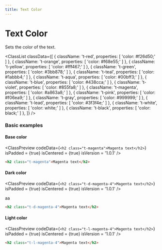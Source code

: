 ```yaml
---
title: Text Color
---
```



# Text Color

Sets the color of the text.

<ClassList
  classData={[
    {
      className: 't-red',
      properties: [
        'color: #f26d50;'
      ]
    },
    {
      className: 't-orange',
      properties: [
        'color: #f68e55;'
      ]
    },
    {
      className: 't-yellow',
      properties: [
        'color: #fff467;'
      ]
    },
    {
      className: 't-green',
      properties: [
        'color: #3bb878;'
      ]
    },
    {
      className: 't-teal',
      properties: [
        'color: #1abbb4;'
      ]
    },
    {
      className: 't-aqua',
      properties: [
        'color: #00bff3;'
      ]
    },
    {
      className: 't-blue',
      properties: [
        'color: #438cca;'
      ]
    },
    {
      className: 't-violet',
      properties: [
        'color: #855fa8;'
      ]
    },
    {
      className: 't-magenta',
      properties: [
        'color: #a863a8;'
      ]
    },
    {
      className: 't-pink',
      properties: [
        'color: #f06ea9;'
      ]
    },
    {
      className: 't-gray',
      properties: [
        'color: #999999;'
      ]
    },
    {
      className: 't-lead',
      properties: [
        'color: #3f3f4e;'
      ]
    },
    {
      className: 't-white',
      properties: [
        'color: white;'
      ]
    },
    {
      className: 't-black',
      properties: [
        'color: black;'
      ]
    },
  ]}
/>

### Basic examples

#### Base color

<ClassPreview
  codeData={`
    <h2 class="t-magenta">Magenta text</h2>
  `}
  isPadded = {true}
  isCentered = {true}
  isVersion = '1.0.1'
/>

```html
<h2 class="t-magenta">Magenta text</h2>
```

#### Dark color

<ClassPreview
  codeData={`
    <h2 class="t-d-magenta-4">Magenta text</h2>
  `}
  isPadded = {true}
  isCentered = {true}
  isVersion = '1.0.1'
/>

<CodeBlock>
aa
</CodeBlock>

```html
<h2 class="t-d-magenta-4">Magenta text</h2>
```

#### Light color

<ClassPreview
  codeData={`
    <h2 class="t-l-magenta-4">Magenta text</h2>
  `}
  isPadded = {true}
  isCentered = {true}
  isVersion = '1.0.1'
/>

```html
<h2 class="t-l-magenta-4">Magenta text</h2>
```